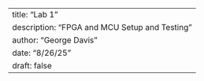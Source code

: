 ---
title: "Lab 1"
description: "FPGA and MCU Setup and Testing"
author: "George Davis"
date: "8/26/25"
draft: false
---